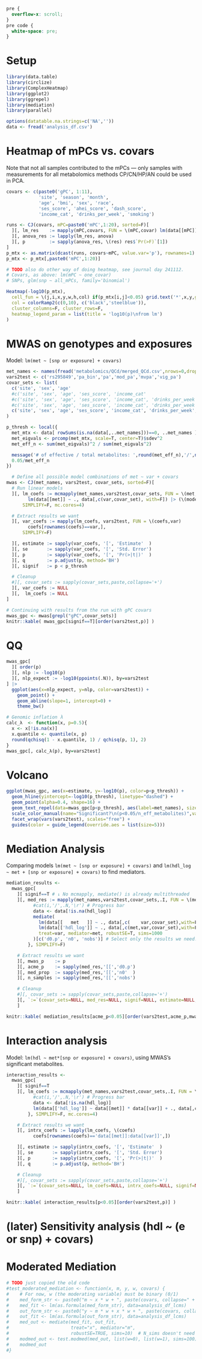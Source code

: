 ```css
pre {
  overflow-x: scroll;
}
pre code {
  white-space: pre;
}
```

# Setup
```r
library(data.table)
library(circlize)
library(ComplexHeatmap)
library(ggplot2)
library(ggrepel)
library(mediation)
library(parallel)

options(datatable.na.strings=c('NA',''))
data <- fread('analysis_df.csv')
```


# Heatmap of mPCs vs. covars
Note that not all samples contributed to the mPCs — only samples with measurements for all metabolomics methods CP/CN/HP/AN could be used in PCA.
```r
covars <- c(paste0('gPC', 1:11),
            'site', 'season', 'month',
            'age', 'bmi', 'sex', 'race',
            'ses_score', 'ahei_score', 'dash_score',
            'income_cat', 'drinks_per_week', 'smoking')

runs <- CJ(covars, mPC=paste0('mPC',1:20), sorted=F)[
  ][, lm_res    := mapply(mPC,covars, FUN = \(mPC,covar) lm(data[[mPC]] ~ data[[covar]]))
  ][, anova_res := lapply(lm_res, anova)
  ][, p         := sapply(anova_res, \(res) res$`Pr(>F)`[1])
]
p_mtx <- as.matrix(dcast(runs, covars~mPC, value.var='p'), rownames=1)
p_mtx <- p_mtx[,paste0('mPC',1:20)]

# TODO also do other way of doing heatmap, see journal day 241112.
# Covars, as above: lm(mPC ~ one_covar)
# SNPs, glm(snp ~ all_mPCs, family='binomial')

Heatmap(-log10(p_mtx),
  cell_fun = \(j,i,x,y,w,h,col) if(p_mtx[i,j]<0.05) grid.text('*',x,y,gp=gpar(col='white')),
  col = colorRamp2(c(0,10), c('black','steelblue')),
  cluster_columns=F, cluster_rows=F,
  heatmap_legend_param = list(title = 'log10(p)\nfrom lm')
)
```

# MWAS on genotypes and exposures
Model: `lm(met ~ [snp or exposure] + covars)`
```r
met_names <- names(fread('metabolomics/QCd/merged_QCd.csv',nrows=0,drop=1))
vars2test <- c('rs295849','pa_bin','pa','mod_pa','mvpa','vig_pa')
covar_sets <- list(
  c('site', 'sex', 'age'                                                                                                        ),
  #c('site', 'sex', 'age', 'ses_score', 'income_cat'                                                                             ),
  #c('site', 'sex', 'age', 'ses_score', 'income_cat', 'drinks_per_week', 'smoking', 'ahei_score', 'dash_score'                   ),
  #c('site', 'sex', 'age', 'ses_score', 'income_cat', 'drinks_per_week', 'smoking', 'ahei_score', 'dash_score', 'race'           ),
  c('site', 'sex', 'age', 'ses_score', 'income_cat', 'drinks_per_week', 'smoking', 'ahei_score', 'dash_score', paste0('gPC', 1:5))
)

p_thresh <- local({
  met_mtx <- data[ rowSums(is.na(data[,..met_names]))==0, ..met_names ] |> as.matrix(rownames=1) # Only samples with data for ALL metabolomics methods
  met_eigvals <- prcomp(met_mtx, scale=T, center=T)$sdev^2
  met_eff_n <- sum(met_eigvals)^2 / sum(met_eigvals^2)

  message('# of effective / total metabolites: ',round(met_eff_n),'/',ncol(met_mtx))
  0.05/met_eff_n
})

  # Define all possible model combinations of met ~ var + covars
mwas <- CJ(met_names, vars2test, covar_sets, sorted=F)[
  # Run linear models
  ][, lm_coefs := mcmapply(met_names,vars2test,covar_sets, FUN = \(met,var,covar_set)
        lm(data[[met]] ~ ., data[,c(var,covar_set), with=F]) |> (\(model) summary(model)$coefficients)(),
      SIMPLIFY=F, mc.cores=4)

  # Extract results we want
  ][, var_coefs := mapply(lm_coefs, vars2test, FUN = \(coefs,var)
        coefs[rownames(coefs)==var,],
      SIMPLIFY=F)

  ][, estimate := sapply(var_coefs, '[', 'Estimate'  )
  ][, se       := sapply(var_coefs, '[', 'Std. Error')
  ][, p        := sapply(var_coefs, '[', 'Pr(>|t|)'  )
  ][, q        := p.adjust(p, method='BH')
  ][, signif   := p < p_thresh

  # Cleanup
  #][, covar_sets := sapply(covar_sets,paste,collapse='+')
  ][, var_coefs := NULL
  ][,  lm_coefs := NULL
]
```
```r
# Continuing with results from the run with gPC covars
mwas_gpc <- mwas[grepl("gPC",covar_sets)]
knitr::kable( mwas_gpc[signif==T][order(vars2test,p)] )
```

# QQ
```r
mwas_gpc[
  ][ order(p)
  ][, nlp := -log10(p)
  ][, nlp_expect := -log10(ppoints(.N)), by=vars2test
] |>
  ggplot(aes(x=nlp_expect, y=nlp, color=vars2test)) +
    geom_point() +
    geom_abline(slope=1, intercept=0) +
    theme_bw()

# Genomic inflation λ
calc_λ  <- function(x, p=0.5){
  x <- x[!is.na(x)]
  x.quantile <- quantile(x, p)
  round(qchisq(1 - x.quantile, 1) / qchisq(p, 1), 2)
}
mwas_gpc[, calc_λ(p), by=vars2test]
```

# Volcano
```r
ggplot(mwas_gpc, aes(x=estimate, y=-log10(p), color=p<p_thresh)) +
  geom_hline(yintercept=-log10(p_thresh), linetype="dashed") +
  geom_point(alpha=0.4, shape=16) +
  geom_text_repel(data=mwas_gpc[p<p_thresh], aes(label=met_names), size=3, show.legend=F) +
  scale_color_manual(name="Significant?\n(p<0.05/n_eff_metabolites)",values=c("FALSE"="black","TRUE"="red")) +
  facet_wrap(vars(vars2test), scales="free") +
  guides(color = guide_legend(override.aes = list(size=5)))
```



# Mediation Analysis
Comparing models `lm(met ~ [snp or exposure] + covars)` and `lm(hdl_log ~ met + [snp or exposure] + covars)` to find mediators.
```r
mediation_results <-
  mwas_gpc[
    ][ signif==T # ↓ No mcmapply, mediate() is already multithreaded 
    ][, med_res := mapply(met_names,vars2test,covar_sets,.I, FUN = \(met,var,covar_set,i) {
          #cat(i,'/',.N,'\r') # Progress bar
          data <- data[!is.na(hdl_log)]
          mediate(
            lm(data[[   met   ]] ~ ., data[,c(    var,covar_set),with=F]),
            lm(data[['hdl_log']] ~ ., data[,c(met,var,covar_set),with=F]),
            treat=var, mediator=met, robustSE=T, sims=1000
          )[c('d0.p', 'n0', 'nobs')] # Select only the results we need. Otherwise eats up a lot of memory.
        }, SIMPLIFY=F)

    # Extract results we want
    ][, mwas_p    := p
    ][, acme_p    := sapply(med_res,'[[','d0.p')
    ][, med_prop  := sapply(med_res,'[[','n0'  )
    ][, n_samples := sapply(med_res,'[[','nobs')

    # Cleanup
    #][, covar_sets := sapply(covar_sets,paste,collapse='+')
    ][, `:=`(covar_sets=NULL, med_res=NULL, signif=NULL, estimate=NULL, se=NULL, p=NULL, q=NULL)
    ]
```
```r
knitr::kable( mediation_results[acme_p<0.05][order(vars2test,acme_p,mwas_p)] )
```



# Interaction analysis
Model: `lm(hdl ~ met*[snp or exposure] + covars)`, using MWAS's significant metabolites.
```r
interaction_results <-
  mwas_gpc[
    ][ signif==T
    ][, lm_coefs := mcmapply(met_names,vars2test,covar_sets,.I, FUN = \(met,var,covar_set,i) {
          #cat(i,'/',.N,'\r') # Progress bar
          data <- data[!is.na(hdl_log)]
          lm(data[['hdl_log']] ~ data[[met]] * data[[var]] + ., data[,covar_set,with=F]) |> (\(model) summary(model)$coefficients)()
        }, SIMPLIFY=F, mc.cores=4)

    # Extract results we want
    ][, intrx_coefs := lapply(lm_coefs, \(coefs)
          coefs[rownames(coefs)=='data[[met]]:data[[var]]',])

    ][, estimate := sapply(intrx_coefs, '[', 'Estimate'  )
    ][, se       := sapply(intrx_coefs, '[', 'Std. Error')
    ][, p        := sapply(intrx_coefs, '[', 'Pr(>|t|)'  )
    ][, q        := p.adjust(p, method='BH')

    # Cleanup
    #][, covar_sets := sapply(covar_sets,paste,collapse='+')
    ][, `:=`(covar_sets=NULL, lm_coefs=NULL, intrx_coefs=NULL, signif=NULL)
    ]
```
```r
knitr::kable( interaction_results[p<0.05][order(vars2test,p)] )
```


# (later) Sensitivity analysis (hdl ~ (e or snp) + covars)


# Moderated Mediation
```r
# TODO just copied the old code
#test_moderated_mediation <- function(x, m, y, w, covars) {
#    # For now, w (the moderating variable) must be binary (0/1)
#    med_form_str <- paste0("m ~ x * w + ", paste(covars, collapse=" + "))
#    med_fit <- lm(as.formula(med_form_str), data=analysis_df_lcms)
#    out_form_str <- paste0("y ~ m * w + x * w + ", paste(covars, collapse=" + "))
#    out_fit <- lm(as.formula(out_form_str), data=analysis_df_lcms)
#    med_out <- mediate(med_fit, out_fit, 
#                       treat="x", mediator="m",
#                       robustSE=TRUE, sims=10)  # N_sims doesn't need to be high for this step
#    modmed_out <- test.modmed(med_out, list(w=0), list(w=1), sims=100)
#    modmed_out
#}
```
